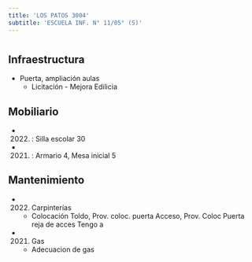 ```yaml
---
title: 'LOS PATOS 3004'
subtitle: 'ESCUELA INF. N° 11/05° (S)'
---
```


#
## Infraestructura

* Puerta, ampliación aulas 
    + Licitación - Mejora Edilicia 


## Mobiliario

*  (2022) : Silla escolar 30 

*  (2021) : Armario 4, Mesa inicial 5 





## Mantenimiento

*  (2022) Carpinterías 
    + Colocación Toldo, Prov. coloc. puerta Acceso, Prov. Coloc Puerta reja de acces Tengo a

*  (2021) Gas 
    + Adecuacion de gas







